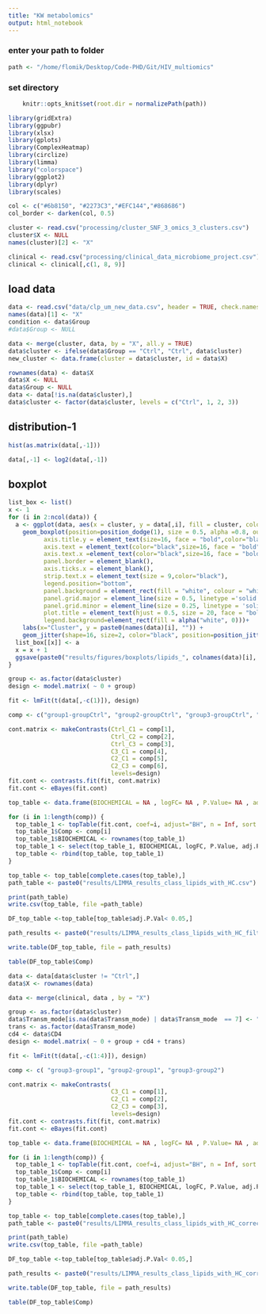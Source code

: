 ```yaml
---
title: "KW metabolomics"
output: html_notebook
---
```


### enter your path to folder
```r
path <- "/home/flomik/Desktop/Code-PHD/Git/HIV_multiomics"
```

### set directory
```r
    knitr::opts_knit$set(root.dir = normalizePath(path)) 
```

```r
library(gridExtra)
library(ggpubr)
library(xlsx)
library(gplots)
library(ComplexHeatmap)
library(circlize)
library(limma)
library("colorspace")
library(ggplot2)
library(dplyr)
library(scales)
```

```r
col <- c("#6b8150", "#2273C3","#EFC144","#868686")
col_border <- darken(col, 0.5)
```


```r
cluster <- read.csv("processing/cluster_SNF_3_omics_3_clusters.csv")
cluster$X <- NULL
names(cluster)[2] <- "X"
```

```r
clinical <- read.csv("processing/clinical_data_microbiome_project.csv")
clinical <- clinical[,c(1, 8, 9)]
```

## load data

```r
data <- read.csv("data/clp_um_new_data.csv", header = TRUE, check.names=FALSE)
names(data)[1] <- "X"
condition <- data$Group
#data$Group <- NULL
```

```r
data <- merge(cluster, data, by = "X", all.y = TRUE)
data$cluster <- ifelse(data$Group == "Ctrl", "Ctrl", data$cluster)
new_cluster <- data.frame(cluster = data$cluster, id = data$X)

rownames(data) <- data$X
data$X <- NULL
data$Group <- NULL
data <- data[!is.na(data$cluster),]
data$cluster <- factor(data$cluster, levels = c("Ctrl", 1, 2, 3))
```

## distribution-1
```r
hist(as.matrix(data[,-1]))

data[,-1] <- log2(data[,-1])
```


## boxplot
```r
list_box <- list()
x <- 1
for (i in 2:ncol(data)) {
  a <- ggplot(data, aes(x = cluster, y = data[,i], fill = cluster, color = cluster)) + 
    geom_boxplot(position=position_dodge(1), size = 0.5, alpha =0.8, outlier.shape = NA)+ theme(axis.title.x = element_text(size=16, face = "bold",color="black"),
          axis.title.y = element_text(size=16, face = "bold",color="black"),
          axis.text = element_text(color="black",size=16, face = "bold"),
          axis.text.x =element_text(color="black",size=16, face = "bold"),
          panel.border = element_blank(),
          axis.ticks.x = element_blank(),
          strip.text.x = element_text(size = 9,color="black"),
          legend.position="bottom",
          panel.background = element_rect(fill = "white", colour = "white", size = 0.5, linetype = "solid"),
          panel.grid.major = element_line(size = 0.5, linetype ='solid', colour = "grey"),
          panel.grid.minor = element_line(size = 0.25, linetype = 'solid', colour = "grey"),
          plot.title = element_text(hjust = 0.5, size = 20, face = "bold", vjust=2),
          legend.background=element_rect(fill = alpha("white", 0)))+ 
    labs(x="Cluster", y = paste0(names(data)[i], "")) + 
    geom_jitter(shape=16, size=2, color="black", position=position_jitter(0.02))+ scale_fill_manual(values=col)+ scale_color_manual(values=col_border)
  list_box[[x]] <- a
  x = x + 1
  ggsave(paste0("results/figures/boxplots/lipids_", colnames(data)[i], ".pdf"), height = 4, width = 3)
}
```

```r
group <- as.factor(data$cluster)
design <- model.matrix( ~ 0 + group)
```
```r
fit <- lmFit(t(data[,-c(1)]), design)
```

```r
comp <- c("group1-groupCtrl", "group2-groupCtrl", "group3-groupCtrl", "group3-group1", "group2-group1", "group3-group2")
```

```r
cont.matrix <- makeContrasts(Ctrl_C1 = comp[1],
                             Ctrl_C2 = comp[2],
                             Ctrl_C3 = comp[3],
                             C3_C1 = comp[4],
                             C2_C1 = comp[5],
                             C2_C3 = comp[6],
                             levels=design)
fit.cont <- contrasts.fit(fit, cont.matrix)
fit.cont <- eBayes(fit.cont)
```

```r
top_table <- data.frame(BIOCHEMICAL = NA , logFC= NA , P.Value= NA , adj.P.Val= NA , Comp= NA)

for (i in 1:length(comp)) {
  top_table_1 <- topTable(fit.cont, coef=i, adjust="BH", n = Inf, sort.by = "P")
  top_table_1$Comp <- comp[i]
  top_table_1$BIOCHEMICAL <- rownames(top_table_1)
  top_table_1 <- select(top_table_1, BIOCHEMICAL, logFC, P.Value, adj.P.Val, Comp)
  top_table <- rbind(top_table, top_table_1)
}

top_table <- top_table[complete.cases(top_table),]
path_table <- paste0("results/LIMMA_results_class_lipids_with_HC.csv")

print(path_table)
write.csv(top_table, file =path_table)

DF_top_table <-top_table[top_table$adj.P.Val< 0.05,]

path_results <- paste0("results/LIMMA_results_class_lipids_with_HC_filt.csv")

write.table(DF_top_table, file = path_results)

table(DF_top_table$Comp)
```

```r
data <- data[data$cluster != "Ctrl",]
data$X <- rownames(data)

data <- merge(clinical, data , by = "X")
```

```r
group <- as.factor(data$cluster)
data$Transm_mode[is.na(data$Transm_mode) | data$Transm_mode  == 7] <- "8"
trans <- as.factor(data$Transm_mode)
cd4 <- data$CD4
design <- model.matrix( ~ 0 + group + cd4 + trans)
```

```r
fit <- lmFit(t(data[,-c(1:4)]), design)
```

```r
comp <- c( "group3-group1", "group2-group1", "group3-group2")
```

```r
cont.matrix <- makeContrasts(
                             C3_C1 = comp[1],
                             C2_C1 = comp[2],
                             C2_C3 = comp[3],
                             levels=design)
fit.cont <- contrasts.fit(fit, cont.matrix)
fit.cont <- eBayes(fit.cont)
```

```r
top_table <- data.frame(BIOCHEMICAL = NA , logFC= NA , P.Value= NA , adj.P.Val= NA , Comp= NA)

for (i in 1:length(comp)) {
  top_table_1 <- topTable(fit.cont, coef=i, adjust="BH", n = Inf, sort.by = "P")
  top_table_1$Comp <- comp[i]
  top_table_1$BIOCHEMICAL <- rownames(top_table_1)
  top_table_1 <- select(top_table_1, BIOCHEMICAL, logFC, P.Value, adj.P.Val, Comp)
  top_table <- rbind(top_table, top_table_1)
}

top_table <- top_table[complete.cases(top_table),]
path_table <- paste0("results/LIMMA_results_class_lipids_with_HC_corrected.csv")

print(path_table)
write.csv(top_table, file =path_table)

DF_top_table <-top_table[top_table$adj.P.Val< 0.05,]

path_results <- paste0("results/LIMMA_results_class_lipids_with_HC_corrected_filt.csv")

write.table(DF_top_table, file = path_results)

table(DF_top_table$Comp)
```
